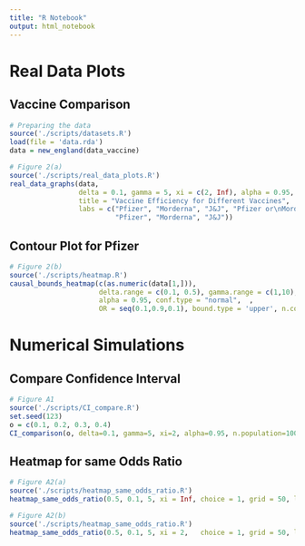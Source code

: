 ```yaml
---
title: "R Notebook"
output: html_notebook
---
```



# Real Data Plots
## Vaccine Comparison

```r
# Preparing the data
source('./scripts/datasets.R')
load(file = 'data.rda')
data = new_england(data_vaccine)
```




```r
# Figure 2(a)
source('./scripts/real_data_plots.R')
real_data_graphs(data, 
                 delta = 0.1, gamma = 5, xi = c(2, Inf), alpha = 0.95, conf.type = 'normal',
                 title = "Vaccine Efficiency for Different Vaccines", 
                 labs = c("Pfizer", "Morderna", "J&J", "Pfizer or\nMorderna", 
                          "Pfizer", "Morderna", "J&J"))
```


## Contour Plot for Pfizer


```r
# Figure 2(b)
source('./scripts/heatmap.R')
causal_bounds_heatmap(c(as.numeric(data[1,])), 
                      delta.range = c(0.1, 0.5), gamma.range = c(1,10), xi = c(2,Inf), 
                      alpha = 0.95, conf.type = "normal",  ,
                      OR = seq(0.1,0.9,0.1), bound.type = 'upper', n.contours = 5, grid = 10)
```



# Numerical Simulations


## Compare Confidence Interval

```r
# Figure A1
source('./scripts/CI_compare.R')
set.seed(123)
o = c(0.1, 0.2, 0.3, 0.4)
CI_comparison(o, delta=0.1, gamma=5, xi=2, alpha=0.95, n.population=1000, n.sim=20)
```



## Heatmap for same Odds Ratio

```r
# Figure A2(a)
source('./scripts/heatmap_same_odds_ratio.R')
heatmap_same_odds_ratio(0.5, 0.1, 5, xi = Inf, choice = 1, grid = 50, log.transform = TRUE)
```


```r
# Figure A2(b)
source('./scripts/heatmap_same_odds_ratio.R')
heatmap_same_odds_ratio(0.5, 0.1, 5, xi = 2,   choice = 1, grid = 50, log.transform = TRUE)
```

